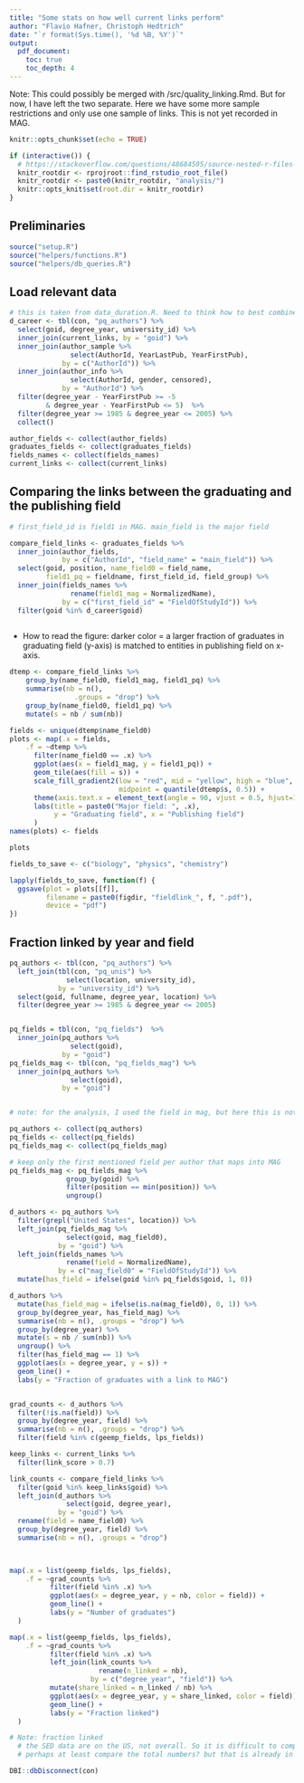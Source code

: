 ```yaml
---
title: "Some stats on how well current links perform"
author: "Flavio Hafner, Christoph Hedtrich"
date: "`r format(Sys.time(), '%d %B, %Y')`"
output: 
  pdf_document:
    toc: true 
    toc_depth: 4
---
```



Note: This could possibly be merged with /src/quality_linking.Rmd. But for now, I have left the two separate. Here we have some more sample restrictions and only use one sample of links. 
This is not yet recorded in MAG. 



```r
knitr::opts_chunk$set(echo = TRUE)

if (interactive()) {
  # https://stackoverflow.com/questions/48684595/source-nested-r-files-within-rmarkdown-document. For calling files from subdir. This needs to be done only when called from within RStudio!!
  knitr_rootdir <- rprojroot::find_rstudio_root_file()
  knitr_rootdir <- paste0(knitr_rootdir, "analysis/")
  knitr::opts_knit$set(root.dir = knitr_rootdir)
}

```



## Preliminaries 

```r
source("setup.R")
source("helpers/functions.R")
source("helpers/db_queries.R")
```


## Load relevant data 
```r


# this is taken from data_duration.R. Need to think how to best combine the calls without redundancies
d_career <- tbl(con, "pq_authors") %>%
  select(goid, degree_year, university_id) %>% 
  inner_join(current_links, by = "goid") %>%
  inner_join(author_sample %>%
               select(AuthorId, YearLastPub, YearFirstPub),
             by = c("AuthorId")) %>%
  inner_join(author_info %>%
               select(AuthorId, gender, censored), 
             by = "AuthorId") %>%
  filter(degree_year - YearFirstPub >= -5
         & degree_year - YearFirstPub <= 5)  %>%
  filter(degree_year >= 1985 & degree_year <= 2005) %>% 
  collect()

author_fields <- collect(author_fields)
graduates_fields <- collect(graduates_fields)
fields_names <- collect(fields_names)
current_links <- collect(current_links)


```


## Comparing the links between the graduating and the publishing field

```r
# first_field_id is field1 in MAG. main_field is the major field

compare_field_links <- graduates_fields %>%
  inner_join(author_fields,
             by = c("AuthorId", "field_name" = "main_field")) %>%
  select(goid, position, name_field0 = field_name,
         field1_pq = fieldname, first_field_id, field_group) %>%
  inner_join(fields_names %>%
               rename(field1_mag = NormalizedName),
             by = c("first_field_id" = "FieldOfStudyId")) %>%
  filter(goid %in% d_career$goid)
  


```


- How to read the figure: darker color = a larger fraction of graduates in graduating field (y-axis) is matched to entities in publishing field on x-axis.


```r


dtemp <- compare_field_links %>%
    group_by(name_field0, field1_mag, field1_pq) %>%
    summarise(nb = n(),
                .groups = "drop") %>%
    group_by(name_field0, field1_pq) %>%
    mutate(s = nb / sum(nb))

fields <- unique(dtemp$name_field0)
plots <- map(.x = fields,
    .f = ~dtemp %>% 
      filter(name_field0 == .x) %>%
      ggplot(aes(x = field1_mag, y = field1_pq)) + 
      geom_tile(aes(fill = s)) +
      scale_fill_gradient2(low = "red", mid = "yellow", high = "blue",
                           midpoint = quantile(dtemp$s, 0.5)) +
      theme(axis.text.x = element_text(angle = 90, vjust = 0.5, hjust=1)) +
      labs(title = paste0("Major field: ", .x),
           y = "Graduating field", x = "Publishing field")
      )
names(plots) <- fields

plots

fields_to_save <- c("biology", "physics", "chemistry")

lapply(fields_to_save, function(f) {
  ggsave(plot = plots[[f]],
         filename = paste0(figdir, "fieldlink_", f, ".pdf"),
         device = "pdf")
})


```



## Fraction linked by year and field 


```r

pq_authors <- tbl(con, "pq_authors") %>%
  left_join(tbl(con, "pq_unis") %>%
              select(location, university_id),
            by = "university_id") %>%
  select(goid, fullname, degree_year, location) %>%
  filter(degree_year >= 1985 & degree_year <= 2005)


pq_fields = tbl(con, "pq_fields")  %>%
  inner_join(pq_authors %>%
               select(goid),
             by = "goid")
pq_fields_mag <- tbl(con, "pq_fields_mag") %>%
  inner_join(pq_authors %>%
               select(goid),
             by = "goid")


# note: for the analysis, I used the field in mag, but here this is not possible. see the linking script and/or the other quality file for code 

```



```r
pq_authors <- collect(pq_authors)
pq_fields <- collect(pq_fields)
pq_fields_mag <- collect(pq_fields_mag)

# keep only the first mentioned field per author that maps into MAG
pq_fields_mag <- pq_fields_mag %>%
              group_by(goid) %>%
              filter(position == min(position)) %>%
              ungroup() 

```


```r
d_authors <- pq_authors %>%
  filter(grepl("United States", location)) %>%
  left_join(pq_fields_mag %>%
              select(goid, mag_field0),
            by = "goid") %>%
  left_join(fields_names %>%
              rename(field = NormalizedName), 
            by = c("mag_field0" = "FieldOfStudyId")) %>%
  mutate(has_field = ifelse(goid %in% pq_fields$goid, 1, 0))

d_authors %>% 
  mutate(has_field_mag = ifelse(is.na(mag_field0), 0, 1)) %>%
  group_by(degree_year, has_field_mag) %>%
  summarise(nb = n(), .groups = "drop") %>%
  group_by(degree_year) %>%
  mutate(s = nb / sum(nb)) %>%
  ungroup() %>%
  filter(has_field_mag == 1) %>%
  ggplot(aes(x = degree_year, y = s)) +
  geom_line() + 
  labs(y = "Fraction of graduates with a link to MAG")


grad_counts <- d_authors %>%
  filter(!is.na(field)) %>%
  group_by(degree_year, field) %>%
  summarise(nb = n(), .groups = "drop") %>%
  filter(field %in% c(geemp_fields, lps_fields))

keep_links <- current_links %>%
  filter(link_score > 0.7)

link_counts <- compare_field_links %>%
  filter(goid %in% keep_links$goid) %>%
  left_join(d_authors %>%
              select(goid, degree_year),
            by = "goid") %>%
  rename(field = name_field0) %>%
  group_by(degree_year, field) %>%
  summarise(nb = n(), .groups = "drop")
  


map(.x = list(geemp_fields, lps_fields),
    .f = ~grad_counts %>%
          filter(field %in% .x) %>%
          ggplot(aes(x = degree_year, y = nb, color = field)) +
          geom_line() +
          labs(y = "Number of graduates")
  )


```



```r


map(.x = list(geemp_fields, lps_fields),
    .f = ~grad_counts %>%
          filter(field %in% .x) %>%
          left_join(link_counts %>% 
                      rename(n_linked = nb), 
                    by = c("degree_year", "field")) %>%
          mutate(share_linked = n_linked / nb) %>%
          ggplot(aes(x = degree_year, y = share_linked, color = field)) +
          geom_line() +
          labs(y = "Fraction linked")
  )

# Note: fraction linked 
  # the SED data are on the US, not overall. So it is difficult to compare 
  # perhaps at least compare the total numbers? but that is already in quality_proquest?

```



```r
DBI::dbDisconnect(con)
```




